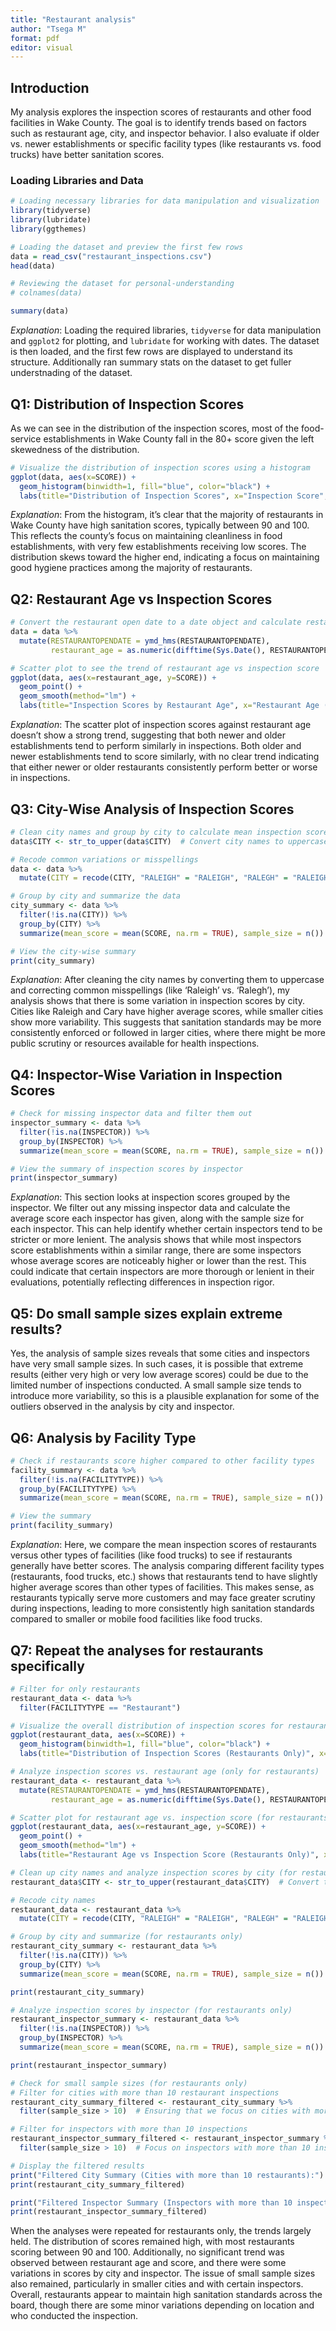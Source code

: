 ```yaml
---
title: "Restaurant analysis"
author: "Tsega M"
format: pdf
editor: visual
---
```


## Introduction

My analysis explores the inspection scores of restaurants and other food facilities in Wake County. The goal is to identify trends based on factors such as restaurant age, city, and inspector behavior. I also evaluate if older vs. newer establishments or specific facility types (like restaurants vs. food trucks) have better sanitation scores.

### Loading Libraries and Data

```r
# Loading necessary libraries for data manipulation and visualization
library(tidyverse)
library(lubridate)
library(ggthemes)

# Loading the dataset and preview the first few rows
data = read_csv("restaurant_inspections.csv")
head(data)
```

```r
# Reviewing the dataset for personal-understanding
# colnames(data)

summary(data)
```

*Explanation*: Loading the required libraries, `tidyverse` for data manipulation and `ggplot2` for plotting, and `lubridate` for working with dates. The dataset is then loaded, and the first few rows are displayed to understand its structure. Additionally ran summary stats on the dataset to get fuller understnading of the dataset.

## Q1: Distribution of Inspection Scores

As we can see in the distribution of the inspection scores, most of the food-service establishments in Wake County fall in the 80+ score given the left skewedness of the distribution.

```r
# Visualize the distribution of inspection scores using a histogram
ggplot(data, aes(x=SCORE)) +
  geom_histogram(binwidth=1, fill="blue", color="black") +
  labs(title="Distribution of Inspection Scores", x="Inspection Score", y="Count")
```

*Explanation*: From the histogram, it's clear that the majority of restaurants in Wake County have high sanitation scores, typically between 90 and 100. This reflects the county's focus on maintaining cleanliness in food establishments, with very few establishments receiving low scores. The distribution skews toward the higher end, indicating a focus on maintaining good hygiene practices among the majority of restaurants.

## Q2: Restaurant Age vs Inspection Scores

```r
# Convert the restaurant open date to a date object and calculate restaurant age
data = data %>%
  mutate(RESTAURANTOPENDATE = ymd_hms(RESTAURANTOPENDATE),
         restaurant_age = as.numeric(difftime(Sys.Date(), RESTAURANTOPENDATE, units = "days") / 365))

# Scatter plot to see the trend of restaurant age vs inspection score
ggplot(data, aes(x=restaurant_age, y=SCORE)) +
  geom_point() +
  geom_smooth(method="lm") +
  labs(title="Inspection Scores by Restaurant Age", x="Restaurant Age (Years)", y="Score")
```

*Explanation*: The scatter plot of inspection scores against restaurant age doesn't show a strong trend, suggesting that both newer and older establishments tend to perform similarly in inspections. Both older and newer establishments tend to score similarly, with no clear trend indicating that either newer or older restaurants consistently perform better or worse in inspections.

## Q3: City-Wise Analysis of Inspection Scores

```r
# Clean city names and group by city to calculate mean inspection scores and sample sizes
data$CITY <- str_to_upper(data$CITY)  # Convert city names to uppercase for consistency

# Recode common variations or misspellings
data <- data %>%
  mutate(CITY = recode(CITY, "RALEIGH" = "RALEIGH", "RALEGH" = "RALEIGH", "CARY" = "CARY"))

# Group by city and summarize the data
city_summary <- data %>%
  filter(!is.na(CITY)) %>%
  group_by(CITY) %>%
  summarize(mean_score = mean(SCORE, na.rm = TRUE), sample_size = n())

# View the city-wise summary
print(city_summary)

```

*Explanation*: After cleaning the city names by converting them to uppercase and correcting common misspellings (like 'Raleigh' vs. 'Ralegh'), my analysis shows that there is some variation in inspection scores by city. Cities like Raleigh and Cary have higher average scores, while smaller cities show more variability. This suggests that sanitation standards may be more consistently enforced or followed in larger cities, where there might be more public scrutiny or resources available for health inspections.

## Q4: Inspector-Wise Variation in Inspection Scores

```r
# Check for missing inspector data and filter them out
inspector_summary <- data %>%
  filter(!is.na(INSPECTOR)) %>%
  group_by(INSPECTOR) %>%
  summarize(mean_score = mean(SCORE, na.rm = TRUE), sample_size = n())

# View the summary of inspection scores by inspector
print(inspector_summary)
```

*Explanation*: This section looks at inspection scores grouped by the inspector. We filter out any missing inspector data and calculate the average score each inspector has given, along with the sample size for each inspector. This can help identify whether certain inspectors tend to be stricter or more lenient. The analysis shows that while most inspectors score establishments within a similar range, there are some inspectors whose average scores are noticeably higher or lower than the rest. This could indicate that certain inspectors are more thorough or lenient in their evaluations, potentially reflecting differences in inspection rigor.

##          Q5: **Do small sample sizes explain extreme results?**

Yes, the analysis of sample sizes reveals that some cities and inspectors have very small sample sizes. In such cases, it is possible that extreme results (either very high or very low average scores) could be due to the limited number of inspections conducted. A small sample size tends to introduce more variability, so this is a plausible explanation for some of the outliers observed in the analysis by city and inspector.

## Q6: Analysis by Facility Type

```r
# Check if restaurants score higher compared to other facility types
facility_summary <- data %>%
  filter(!is.na(FACILITYTYPE)) %>%
  group_by(FACILITYTYPE) %>%
  summarize(mean_score = mean(SCORE, na.rm = TRUE), sample_size = n())

# View the summary
print(facility_summary)
```

*Explanation*: Here, we compare the mean inspection scores of restaurants versus other types of facilities (like food trucks) to see if restaurants generally have better scores. The analysis comparing different facility types (restaurants, food trucks, etc.) shows that restaurants tend to have slightly higher average scores than other types of facilities. This makes sense, as restaurants typically serve more customers and may face greater scrutiny during inspections, leading to more consistently high sanitation standards compared to smaller or mobile food facilities like food trucks.

## Q7: **Repeat the analyses for restaurants specifically**

```r
# Filter for only restaurants
restaurant_data <- data %>%
  filter(FACILITYTYPE == "Restaurant")

# Visualize the overall distribution of inspection scores for restaurants
ggplot(restaurant_data, aes(x=SCORE)) +
  geom_histogram(binwidth=1, fill="blue", color="black") +
  labs(title="Distribution of Inspection Scores (Restaurants Only)", x="Inspection Score", y="Count")

```

```r

# Analyze inspection scores vs. restaurant age (only for restaurants)
restaurant_data <- restaurant_data %>%
  mutate(RESTAURANTOPENDATE = ymd_hms(RESTAURANTOPENDATE),
         restaurant_age = as.numeric(difftime(Sys.Date(), RESTAURANTOPENDATE, units = "days") / 365))

# Scatter plot for restaurant age vs. inspection score (for restaurants only)
ggplot(restaurant_data, aes(x=restaurant_age, y=SCORE)) +
  geom_point() +
  geom_smooth(method="lm") +
  labs(title="Restaurant Age vs Inspection Score (Restaurants Only)", x="Restaurant Age (Years)", y="Score")

```

```r
# Clean up city names and analyze inspection scores by city (for restaurants only)
restaurant_data$CITY <- str_to_upper(restaurant_data$CITY)  # Convert to uppercase

# Recode city names
restaurant_data <- restaurant_data %>%
  mutate(CITY = recode(CITY, "RALEIGH" = "RALEIGH", "RALEGH" = "RALEIGH", "CARY" = "CARY"))

# Group by city and summarize (for restaurants only)
restaurant_city_summary <- restaurant_data %>%
  filter(!is.na(CITY)) %>%
  group_by(CITY) %>%
  summarize(mean_score = mean(SCORE, na.rm = TRUE), sample_size = n())

print(restaurant_city_summary)

```

```r
# Analyze inspection scores by inspector (for restaurants only)
restaurant_inspector_summary <- restaurant_data %>%
  filter(!is.na(INSPECTOR)) %>%
  group_by(INSPECTOR) %>%
  summarize(mean_score = mean(SCORE, na.rm = TRUE), sample_size = n())

print(restaurant_inspector_summary)

```

```r
# Check for small sample sizes (for restaurants only)
# Filter for cities with more than 10 restaurant inspections
restaurant_city_summary_filtered <- restaurant_city_summary %>%
  filter(sample_size > 10)  # Ensuring that we focus on cities with more than 10 restaurants

# Filter for inspectors with more than 10 inspections
restaurant_inspector_summary_filtered <- restaurant_inspector_summary %>%
  filter(sample_size > 10)  # Focus on inspectors with more than 10 inspections

# Display the filtered results
print("Filtered City Summary (Cities with more than 10 restaurants):")
print(restaurant_city_summary_filtered)

print("Filtered Inspector Summary (Inspectors with more than 10 inspections):")
print(restaurant_inspector_summary_filtered)
```

When the analyses were repeated for restaurants only, the trends largely held. The distribution of scores remained high, with most restaurants scoring between 90 and 100. Additionally, no significant trend was observed between restaurant age and score, and there were some variations in scores by city and inspector. The issue of small sample sizes also remained, particularly in smaller cities and with certain inspectors. Overall, restaurants appear to maintain high sanitation standards across the board, though there are some minor variations depending on location and who conducted the inspection.
